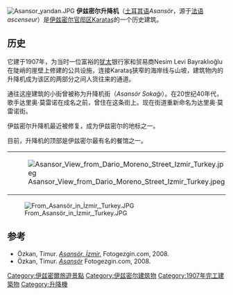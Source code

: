 [[File:Asansor_yandan.JPG|thumb]]
'''伊兹密尔升降机'''（[[土耳其语|土耳其语]]''Asansör''，源于[[法语|法语]]''ascenseur''）是[[伊兹密尔|伊兹密尔]][[官邸区|官邸区]]Karataş的一个历史建筑。

==历史==
它建于1907年，为当时一位富裕的[[犹太|犹太]]银行家和贸易商Nesim Levi Bayraklıoğlu 在陡峭的崖壁上修建的公共设施，连接Karataş狭窄的海岸线与山坡，建筑物内的升降机成为该区的两部分之间人货往来的通道。

通往这座建筑的小街曾被称为升降机街（''Asansör Sokağı''）。在20世纪40年代，歌手达里奥·莫雷诺在成名之前，曾住在这条街上。现在街道重新命名为达里奥·莫雷诺街。

伊兹密尔升降机最近被修复，成为伊兹密尔的地标之一。

目前，升降机的顶部是伊兹密尔最有名的餐馆之一。
{|
| [[File:Asansor_View_from_Dario_Moreno_Street_Izmir_Turkey.jpeg|thumb]]
| [[File:Asansor_From_Ground_Level_Izmir_Turkey.jpg|thumb]]
| [[File:Asansor_Side_View_Izmir_Turkey.jpg|thumb]]
|}
[[File:From_Asansör_in_İzmir,_Turkey.JPG|thumb]]
==参考==
* Özkan, Timur. [https://web.archive.org/web/20110711021320/http://www.fotogezgin.com/haber_detay.asp?haberID=529 ''Asansör, İzmir.''] Fotogezgin.com, 2008.
* Özkan, Timur. [https://web.archive.org/web/20120502001402/http://www.ucuzasansor.com/ ''Asansör''] Fotogezgin.com, 2008.
{{coord|38.408798|N|27.117489|E|display=title}}

[[Category:伊兹密爾旅遊景點|Category:伊兹密爾旅遊景點]]
[[Category:伊兹密尔建筑物|Category:伊兹密尔建筑物]]
[[Category:1907年完工建築物|Category:1907年完工建築物]]
[[Category:升降機|Category:升降機]]